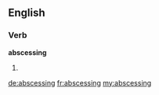 ==English==

===Verb===
'''abscessing'''
# {{present participle of|abscess}}

[[de:abscessing]]
[[fr:abscessing]]
[[my:abscessing]]
